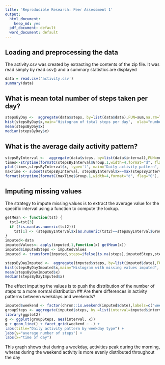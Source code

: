 ```yaml
---
title: 'Reproducible Research: Peer Assessment 1'
output:
  html_document:
    keep_md: yes
  pdf_document: default
  word_document: default
---
```



## Loading and preprocessing the data
The activity.csv was created by extracting the contents of the zip file.  It was read simply by read.csv() and a summary statistics are displayed
``` r
data = read.csv('activity.csv')
summary(data)
```

## What is mean total number of steps taken per day?
``` r
stepsByDay <-  aggregate(data$steps, by=list(data$date),FUN=sum,na.rm=TRUE)
hist(stepsByDay$x,main="Histogram of total steps per day",  xlab="number of steps per day")
mean(stepsByDay$x)
median(stepsByDay$x)
```


## What is the average daily activity pattern?
``` r
stepsByInterval <-  aggregate(data$steps, by=list(data$interval),FUN=mean,na.rm=TRUE)
times<-strptime(formatC(stepsByInterval$Group.1,width=4,format="d", flag="0"),'%H%M')
plot(times,stepsByInterval$x, type='l', main="Daily activity pattern",  ylab="number of steps per interval", xlab="Time of day")
maxTime <- subset(stepsByInterval, stepsByInterval$x==max(stepsByInterval$x))
format(strptime(formatC(maxTime$Group.1,width=4,format="d", flag="0"),'%H%M'),'%H:%M')
```
## Imputing missing values
The strategy to impute missing values is to extract the average value for the specific interval using a function to compute the lookup.

``` r
getMean <- function(tst) {
  tst2=tst[3]
  if (!is.nan(as.numeric(tst2))) 
    tst[1] <- (stepsByInterval$x[as.numeric(tst2)==stepsByInterval$Group.1]);
}
imputed<-data
imputedValues<- apply(imputed,1,function(x) getMean(x))
imputed$imputedSteps <- imputedValues
imputed <- transform(imputed,steps=ifelse(is.na(steps),imputedSteps,steps))

stepsByDayImputed <-  aggregate(imputed$steps, by=list(imputed$date),FUN=sum,na.rm=TRUE)
hist(stepsByDayImputed$x,main="Histogram with missing values imputed",  xlab="number of steps per day")
mean(stepsByDayImputed$x)
median(stepsByDayImputed$x)
```
The effect imputing the values is to push the distribution of the number of steps to a more normal distribution
## Are there differences in activity patterns between weekdays and weekends?
``` r

imputed$weekend <- factor(chron::is.weekend(imputed$date),labels=c("weekday","weekend"))
groupSteps <- aggregate(imputed$steps, by =list(interval=imputed$interval,weekend=imputed$weekend),FUN=mean)
library(ggplot2)
g <- ggplot(groupSteps, aes(interval, x))
g + geom_line() + facet_grid(weekend ~ .) +
labs(title="Daily activity pattern by weekday type") +
labs(y="average number of steps") +
labs(x="time of day") 

```
This graph shows that during a weekday, activities peak during the morning, wheras during the weekend activity is more evenly distributed throughout the day